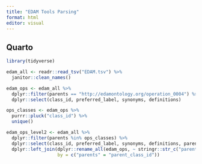 ```yaml
---
title: "EDAM Tools Parsing"
format: html
editor: visual
---
```


## Quarto

```r
library(tidyverse)
```

```r
edam_all <- readr::read_tsv("EDAM.tsv") %>% 
  janitor::clean_names()
```

```r
edam_ops <- edam_all %>% 
  dplyr::filter(parents == "http://edamontology.org/operation_0004") %>% 
  dplyr::select(class_id, preferred_label, synonyms, definitions)

ops_classes <- edam_ops %>% 
  purrr::pluck("class_id") %>% 
  unique()
```

```r
edam_ops_level2 <- edam_all %>% 
  dplyr::filter(parents %in% ops_classes) %>% 
  dplyr::select(class_id, preferred_label, synonyms, definitions, parents) %>% 
  dplyr::left_join(dplyr::rename_all(edam_ops, ~ stringr::str_c("parent_", .)),
                   by = c("parents" = "parent_class_id"))
```
